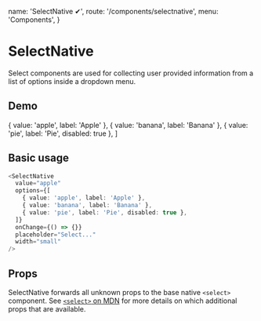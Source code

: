   name: 'SelectNative ✔',
  route: '/components/selectnative',
  menu: 'Components',
}


# SelectNative

Select components are used for collecting user provided information from a
list of options inside a dropdown menu.

## Demo


  { value: 'apple', label: 'Apple' },
  { value: 'banana', label: 'Banana' },
  { value: 'pie', label: 'Pie', disabled: true },
]

<div
  style={{
    padding: '2px',
    display: 'inline-grid',
    gridGap: '10px',
    gridTemplateColumns: 'repeat(auto-fit, minmax(100px, 1fr))',
    width: '100%',
  }}
>
  <SelectNative {...props} options={options} width="small" />
</div>

## Basic usage

```typescript type=live
<SelectNative
  value="apple"
  options={[
    { value: 'apple', label: 'Apple' },
    { value: 'banana', label: 'Banana' },
    { value: 'pie', label: 'Pie', disabled: true },
  ]}
  onChange={() => {}}
  placeholder="Select..."
  width="small"
/>
```

## Props

SelectNative forwards all unknown props to the base native `<select>` component. See
[`<select>` on MDN](https://developer.mozilla.org/en-US/docs/Web/HTML/Element/select) for more
details on which additional props that are available.

<Props of="SelectNative" />
